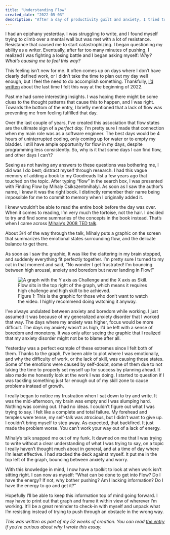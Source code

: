 ```yaml
---
title: "Understanding Flow"
created_date: "2022-05-03"
description: "After a day of productivity guilt and anxiety, I tried to understand how Flow works for me."
---
```



I had an epiphany yesterday. I was struggling to write, and I found myself trying to climb over a mental wall but was met with a lot of resistance. Resistance that caused me to start catastrophizing. I began questioning my ability as a writer. Eventually, after far too many minutes of pushing, I realized I was fighting a losing battle and I began asking myself: _Why? What’s causing me to feel this way?_

This feeling isn’t new for me. It often comes up on days where I don’t have clearly defined work, or I didn’t take the time to plan out my day well enough, but I feel the need to do accomplish something. Thankfully, [I’d written](/personal/on-creating-and-catastrophizing) about the last time I felt this way at the beginning of 2022.

Past me had some interesting insights. I was hoping there might be some clues to the thought patterns that cause this to happen, and I was right. Towards the bottom of the entry, I briefly mentioned that a lack of flow was preventing me from feeling fulfilled that day.

Over the last couple of years, I’ve created this association that flow states are the ultimate sign of a _perfect day._ I’m pretty sure I made that connection when my main role was as a software engineer. The best days would be 4 hours of uninterrupted coding, only coming up for water or to empty my bladder. I still have ample opportunity for flow in my days, despite programming less consistently. So, why is it that some days I can find flow, and other days I can’t?

Seeing as not having any answers to these questions was bothering me, I did was I do best; distract myself through research. I had this vague memory of adding a book to my Goodreads list a few years ago that touched on the topic. After typing “flow” in the search box, I was presented with Finding Flow by Mihaly Csikszentmihalyi. As soon as I saw the author’s name, I knew it was the right book. I distinctly remember their name being impossible for me to commit to memory when I originally added it.

I knew wouldn’t be able to read the entire book before the day was over. When it comes to reading, I’m very much the tortoise, not the hair. I decided to try and find some summaries of the concepts in the book instead. That’s when I came across [Mihaly’s 2008 TED talk](https://youtu.be/fXIeFJCqsPs).

About 3/4 of the way through the talk, Mihaly puts a graphic on the screen that summarizes the emotional states surrounding flow, and the delicate balance to get there.

As soon as I saw the graphic, It was like the clattering in my brain stopped, and suddenly everything fit perfectly together. I’m pretty sure I turned to my cat in that moment and said, “No wonder I get frustrated! I’m bouncing between high arousal, anxiety and boredom but never landing in Flow!”

<figure>
  <Image src={flowFigure} alt="A graph with the Y axis as Challenge and the X axis as Skill. Flow sits in the top right of the graph, which means it requires high challenge and high skill to be achieved." />
  <figcaption>Figure 1: This is the graphic for those who don’t want to watch the video. I highly recommend doing watching it anyway.</figcaption>
</figure>

I’ve always undulated between anxiety and boredom while working. I just assumed it was because of my generalized anxiety disorder that I worked that way. The days where my anxiety was higher, focus would be more difficult. The days my anxiety wasn’t as high, I’d be left with a sense of boredom and monotony. It was only after seeing the graphic that I realized that my anxiety disorder might not be to blame after all.

Yesterday was a perfect example of these extremes since I felt both of them. Thanks to the graph, I’ve been able to plot where I was emotionally, and why the difficulty of work, or the lack of skill, was causing those states. Some of the emotions were caused by self-doubt, some of them due to not taking the time to properly set myself up for success by planning ahead. It also made me honestly look at the work I was doing. I started to question if I was tackling something just far enough out of my skill zone to cause problems instead of growth.

I really began to notice my frustration when I sat down to try and write. It was the mid-afternoon, my brain was empty and I was slumping hard. Nothing was coming out. I had no ideas. I couldn’t figure out what I was trying to say. I felt like a complete and total failure. My forehead and temples were tense, my self-talk was atrocious, but I didn’t want to give up. I couldn’t bring myself to step away. As expected, that backfired. It just made the problem worse. You can’t work your way out of a lack of energy.

Mihaly’s talk snapped me out of my funk. It dawned on me that I was trying to write without a clear understanding of what I was trying to say, on a topic I really haven’t thought much about in general, and at a time of day where I’m least effective. I had stacked the deck against myself. It put me in the top left of the graph, bouncing between anxiety and worry.

With this knowledge in mind, I now have a toolkit to look at when work isn’t sitting right. I can now as myself: “What can be done to get into Flow? Do I have the energy? If not, why bother pushing? Am I lacking information? Do I have the energy to go and get it?”

Hopefully I’ll be able to keep this information top of mind going forward. I may have to print out that graph and frame it within view of wherever I’m working. It’ll be a great reminder to check-in with myself and unpack what I’m resisting instead of trying to push through an obstacle in the wrong way.

_This was written as part of my 52 weeks of creation. You can read [the entry](/52-weeks/2022/w21) if you're curious about why I wrote this essay._
